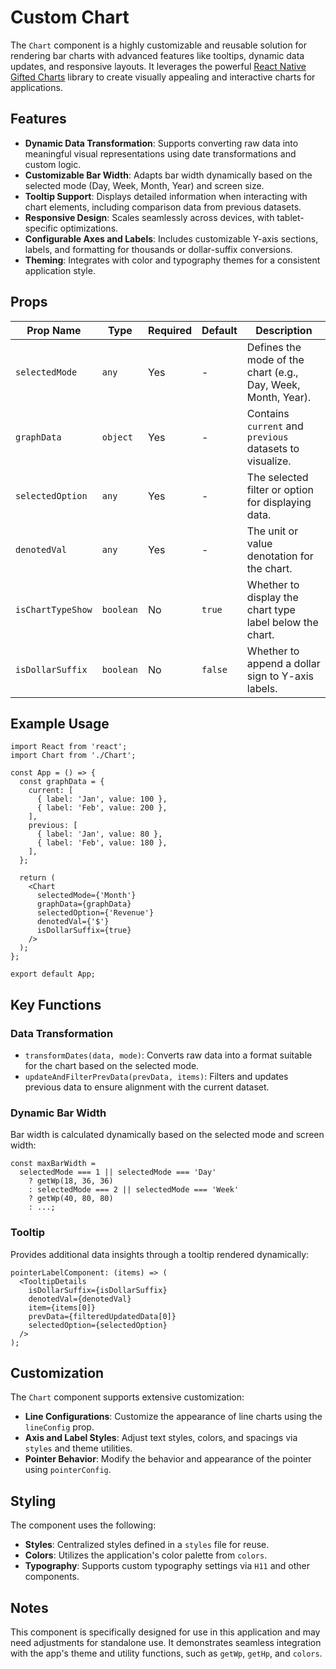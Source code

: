 # Custom Chart

The `Chart` component is a highly customizable and reusable solution for rendering bar charts with advanced features like tooltips, dynamic data updates, and responsive layouts. It leverages the powerful [React Native Gifted Charts](https://www.npmjs.com/package/react-native-gifted-charts) library to create visually appealing and interactive charts for applications.

## Features

- **Dynamic Data Transformation**: Supports converting raw data into meaningful visual representations using date transformations and custom logic.
- **Customizable Bar Width**: Adapts bar width dynamically based on the selected mode (Day, Week, Month, Year) and screen size.
- **Tooltip Support**: Displays detailed information when interacting with chart elements, including comparison data from previous datasets.
- **Responsive Design**: Scales seamlessly across devices, with tablet-specific optimizations.
- **Configurable Axes and Labels**: Includes customizable Y-axis sections, labels, and formatting for thousands or dollar-suffix conversions.
- **Theming**: Integrates with color and typography themes for a consistent application style.

## Props

| Prop Name         | Type      | Required | Default | Description                                                   |
| ----------------- | --------- | -------- | ------- | ------------------------------------------------------------- |
| `selectedMode`    | `any`     | Yes      | -       | Defines the mode of the chart (e.g., Day, Week, Month, Year). |
| `graphData`       | `object`  | Yes      | -       | Contains `current` and `previous` datasets to visualize.      |
| `selectedOption`  | `any`     | Yes      | -       | The selected filter or option for displaying data.            |
| `denotedVal`      | `any`     | Yes      | -       | The unit or value denotation for the chart.                   |
| `isChartTypeShow` | `boolean` | No       | `true`  | Whether to display the chart type label below the chart.      |
| `isDollarSuffix`  | `boolean` | No       | `false` | Whether to append a dollar sign to Y-axis labels.             |

## Example Usage

```tsx
import React from 'react';
import Chart from './Chart';

const App = () => {
  const graphData = {
    current: [
      { label: 'Jan', value: 100 },
      { label: 'Feb', value: 200 },
    ],
    previous: [
      { label: 'Jan', value: 80 },
      { label: 'Feb', value: 180 },
    ],
  };

  return (
    <Chart
      selectedMode={'Month'}
      graphData={graphData}
      selectedOption={'Revenue'}
      denotedVal={'$'}
      isDollarSuffix={true}
    />
  );
};

export default App;
```

## Key Functions

### Data Transformation

- `transformDates(data, mode)`: Converts raw data into a format suitable for the chart based on the selected mode.
- `updateAndFilterPrevData(prevData, items)`: Filters and updates previous data to ensure alignment with the current dataset.

### Dynamic Bar Width

Bar width is calculated dynamically based on the selected mode and screen width:

```tsx
const maxBarWidth =
  selectedMode === 1 || selectedMode === 'Day'
    ? getWp(18, 36, 36)
    : selectedMode === 2 || selectedMode === 'Week'
    ? getWp(40, 80, 80)
    : ...;
```

### Tooltip

Provides additional data insights through a tooltip rendered dynamically:

```tsx
pointerLabelComponent: (items) => (
  <TooltipDetails
    isDollarSuffix={isDollarSuffix}
    denotedVal={denotedVal}
    item={items[0]}
    prevData={filteredUpdatedData[0]}
    selectedOption={selectedOption}
  />
);
```

## Customization

The `Chart` component supports extensive customization:

- **Line Configurations**: Customize the appearance of line charts using the `lineConfig` prop.
- **Axis and Label Styles**: Adjust text styles, colors, and spacings via `styles` and theme utilities.
- **Pointer Behavior**: Modify the behavior and appearance of the pointer using `pointerConfig`.

## Styling

The component uses the following:

- **Styles**: Centralized styles defined in a `styles` file for reuse.
- **Colors**: Utilizes the application's color palette from `colors`.
- **Typography**: Supports custom typography settings via `H11` and other components.

## Notes

This component is specifically designed for use in this application and may need adjustments for standalone use. It demonstrates seamless integration with the app's theme and utility functions, such as `getWp`, `getHp`, and `colors`.
